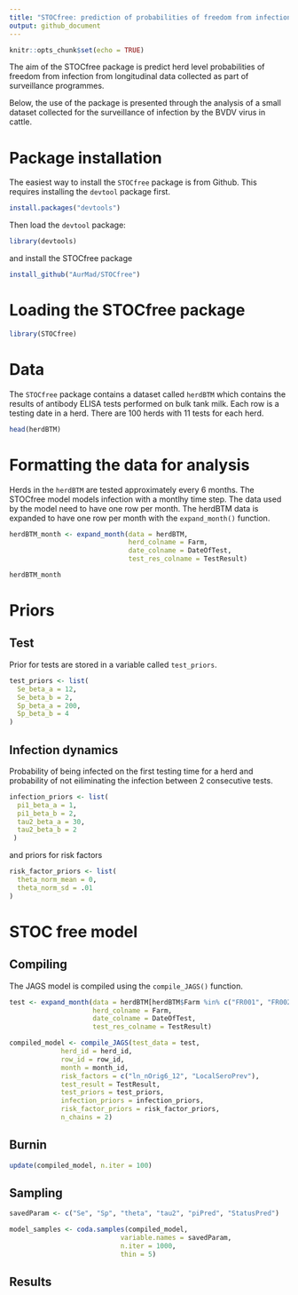 ```yaml
---
title: "STOCfree: prediction of probabilities of freedom from infection from longitudinal data"
output: github_document
---
```


```r
knitr::opts_chunk$set(echo = TRUE)
```

The aim of the STOCfree package is predict herd level probabilities of freedom from infection from longitudinal data collected as part of surveillance programmes.

Below, the use of the package is presented through the analysis of a small dataset collected for the surveillance of infection by the BVDV virus in cattle.

# Package installation

The easiest way to install the `STOCfree` package is from Github. This requires installing the `devtool` package first.

```r
install.packages("devtools")
```

Then load the `devtool` package:

```r
library(devtools)
```

and install the STOCfree package

```r
install_github("AurMad/STOCfree")
```

# Loading the STOCfree package

```r
library(STOCfree)
```

# Data

The `STOCfree` package contains a dataset called `herdBTM` which contains the results of antibody ELISA tests performed on bulk tank milk. Each row is a testing date in a herd. There are 100 herds with 11 tests for each herd.

```r
head(herdBTM)
```

# Formatting the data for analysis

Herds in the `herdBTM` are tested approximately every 6 months. The STOCfree model models infection with a montlhy time step. The data used by the model need to have one row per month. The herdBTM data is expanded to have one row per month with the `expand_month()` function.

```r
herdBTM_month <- expand_month(data = herdBTM,
                              herd_colname = Farm,
                              date_colname = DateOfTest,
                              test_res_colname = TestResult)

herdBTM_month
```

# Priors

## Test

Prior for tests are stored in a variable called `test_priors`.

```r
test_priors <- list(
  Se_beta_a = 12,
  Se_beta_b = 2,
  Sp_beta_a = 200,
  Sp_beta_b = 4
)

```

## Infection dynamics

Probability of being infected on the first testing time for a herd and probability of not eiliminating the infection between 2 consecutive tests.

```r
infection_priors <- list(
  pi1_beta_a = 1,
  pi1_beta_b = 2,
  tau2_beta_a = 30,
  tau2_beta_b = 2
 )
```

and priors for risk factors

```r
risk_factor_priors <- list(
  theta_norm_mean = 0,
  theta_norm_sd = .01
)
```



# STOC free model

## Compiling

The JAGS model is compiled using the `compile_JAGS()` function.

```r
test <- expand_month(data = herdBTM[herdBTM$Farm %in% c("FR001", "FR002"),],
                     herd_colname = Farm,
                     date_colname = DateOfTest,
                     test_res_colname = TestResult)

compiled_model <- compile_JAGS(test_data = test, 
             herd_id = herd_id, 
             row_id = row_id,
             month = month_id,
             risk_factors = c("ln_nOrig6_12", "LocalSeroPrev"),
             test_result = TestResult,
             test_priors = test_priors, 
             infection_priors = infection_priors, 
             risk_factor_priors = risk_factor_priors,
             n_chains = 2)
```

## Burnin


```r
update(compiled_model, n.iter = 100)
```


## Sampling

```r
savedParam <- c("Se", "Sp", "theta", "tau2", "piPred", "StatusPred")

model_samples <- coda.samples(compiled_model,
                            variable.names = savedParam,
                            n.iter = 1000,
                            thin = 5)
```


## Results
